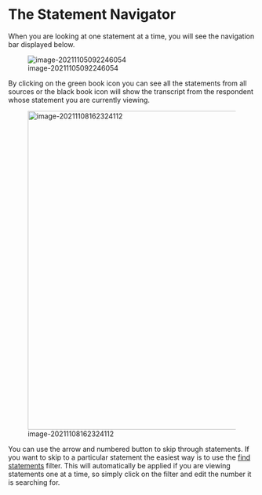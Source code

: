 #  The Statement Navigator{#xstatement-nav-old}

When you are looking at one statement at a time, you will see the navigation bar displayed below.

![image-20211105092246054](_assets/image-20211105092246054.png)

By clicking on the green book icon you can see all the statements from all sources or the black book icon will show the transcript from the respondent whose statement you are currently viewing.

![image-20211108162324112](_assets/image-20211108162324112.png){width=650}

You can use the arrow and numbered button to skip through statements. If you want to skip to a particular statement the easiest way is to use the [find statements](xfind-statements-links) filter. This will automatically be applied if you are viewing statements one at a time, so simply click on the filter and edit the number it is searching for.
